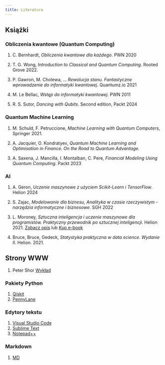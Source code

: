 ```yaml
---
title: Literatura
---
```


## Książki 

<div id="QC">
### Obliczenia kwantowe (Quantum Computing)
</div>

1. C. Bernhardt, _Obliczenia kwantowe dla każdego_. PWN 2020

2. T. G. Wong, _Introduction to Classical and Quantum Computing_. Rooted Grove 2022.

3. P. Gawron, M. Cholewa, ... _Rewolucja stanu. Fantastyczne wprowadzenie do informatyki kwantowej_. Quantumz.io 2021

4. M. Le Bellac, _Wstęp do informatyki kwantowej_. PWN 2011

5. R. S. Sutor, _Dancing with Qubits_. Second edition, Packt 2024 

<div id="QML">
### Quantum Machine Learning
</div>
1.  M. Schuld, F. Petruccione, _Machine Learning with Quantum Computers_, Springer 2021.

2. A. Jacquier, O. Kondratyev, _Quantum Machine Learning and Optimisation in Finance. On the Road to Quantum Advantage_.

3. A. Saxena, J. Mancilla, I. Montalban, C. Pere, _Financial Modeling Using Quantum Computing_. Packt 2023


<div id="AI">
### AI 
</div>

1. A. Geron, _Uczenie maszynowe z użyciem Scikit-Learn i TensorFlow_. Helion 2024

2. S. Zajac, _Modelowanie dla biznesu, Analityka w czasie rzeczywistym - narzędzia informatyczne i biznesowe_. SGH 2022

3. L. Moroney, _Sztuczna inteligencja i uczenie maszynowe dla programistów. Praktyczny przewodnik po sztucznej inteligencji_. Helion 2021.
[Zobacz opis](http://helion.pl/view/111546/szinum.html) lub [Kup e-book](http://helion.pl/add111546~szinum_ebook)

4. Bruce, Bruce, Gedeck, _Statystyka praktyczna w data science. Wydanie II_. Helion. 2021.

## Strony WWW

1. Peter Shor [Wykład](https://math.mit.edu/~shor/435-LN/)

### Pakiety Python

1. [Qiskit](http://www.numpy.org)
2. [PennyLane](http://www.scipy.org)

### Edytory tekstu

1. [Visual Studio Code](https://code.visualstudio.com)
2. [Sublime Text](https://www.sublimetext.com)
3. [Notepad++](https://notepad-plus-plus.org/download)

### Markdown

1. [MD](http://daringfireball.net/projects/markdown/)

